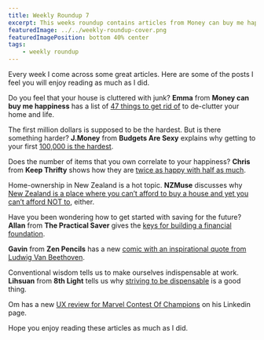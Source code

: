 ```yaml
---
title: Weekly Roundup 7
excerpt: This weeks roundup contains articles from Money can buy me happiness, Budgets Are Sexy, Keep Thrifty, NZMuse, The Practical Saver, Zen Pencils, 8th Light and LinkedIn.
featuredImage: ../../weekly-roundup-cover.png
featuredImagePosition: bottom 40% center
tags:
    - weekly roundup
---
```


Every week I come across some great articles. Here are some of the posts I feel you will enjoy reading as much as I did.

Do you feel that your house is cluttered with junk? **Emma** from **Money can buy me happiness** has a list of [47 things to get rid of](http://www.moneycanbuymehappiness.com/things-to-get-rid-of-right-now/) to de-clutter your home and life.

The first million dollars is supposed to be the hardest. But is there something harder? **J.Money** from **Budgets Are Sexy** explains why getting to your first [100,000 is the hardest](http://www.budgetsaresexy.com/2016/10/the-first-100-thousand-is-the-hardest/).

Does the number of items that you own correlate to your happiness? **Chris** from **Keep Thrifty** shows how they are [twice as happy with half as much](https://www.keepthrifty.com/2016/10/10/become-twice-as-happy-with-half-as-much/).

Home-ownership in New Zealand is a hot topic. **NZMuse** discusses why [New Zealand is a place where you can’t afford to buy a house and yet you can’t afford NOT to](http://nzmuse.com/2016/10/can-really-afford-not-buy-house/#comment-1436065), either.

Have you been wondering how to get started with saving for the future? **Allan** from **The Practical Saver** gives the [keys for building a financial foundation](http://www.thepracticalsaver.com/keys-building-financial-foundation/).

**Gavin** from **Zen Pencils** has a new [comic with an inspirational quote from Ludwig Van Beethoven](http://zenpencils.com/comic/beethoven/).

Conventional wisdom tells us to make ourselves indispensable at work. **Lihsuan** from **8th Light** tells us why [striving to be dispensable](https://8thlight.com/blog/lihsuan-lung/2016/10/12/make-yourself-dispensable.html) is a good thing.

Om has a new [UX review for Marvel Contest Of Champions](https://www.linkedin.com/pulse/ux-review-marvel-contest-champions-om-tandon) on his Linkedin page.

Hope you enjoy reading these articles as much as I did.
